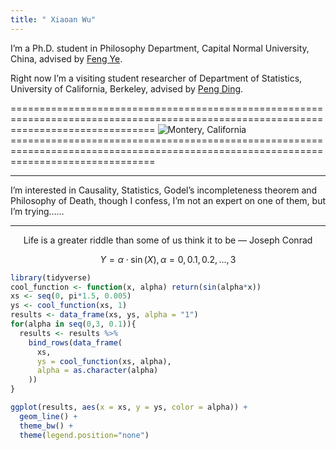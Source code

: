 ```yaml
---
title: " Xiaoan Wu"
---
```


I'm a Ph.D. student in Philosophy Department, Capital Normal University, China, advised by [Feng Ye](http://cnu-cn.academia.edu/FengYe).


Right now I'm a visiting student researcher of Department of Statistics, University of California, Berkeley, advised by [Peng Ding](https://sites.google.com/site/pengdingpku/).


=====================================================================================================================================
![Montery, California](/Users/shaun/Desktop/website2/photo/1.jpg)
=====================================================================================================================================

---

I'm interested in Causality, Statistics, Godel's incompleteness theorem and Philosophy of Death, though I confess, I'm not an expert on one of them, but I'm trying...... 

---
<center>  Life is a greater riddle than some of us think it to be  --- Joseph Conrad  </center>

$$Y = \alpha \cdot \sin(X), \alpha = 0,0.1,0.2,...,3$$



```r
library(tidyverse)
cool_function <- function(x, alpha) return(sin(alpha*x))
xs <- seq(0, pi*1.5, 0.005)
ys <- cool_function(xs, 1)
results <- data_frame(xs, ys, alpha = "1")
for(alpha in seq(0,3, 0.1)){
  results <- results %>% 
    bind_rows(data_frame(
      xs, 
      ys = cool_function(xs, alpha),
      alpha = as.character(alpha)
    ))
}

ggplot(results, aes(x = xs, y = ys, color = alpha)) + 
  geom_line() + 
  theme_bw() + 
  theme(legend.position="none")
```